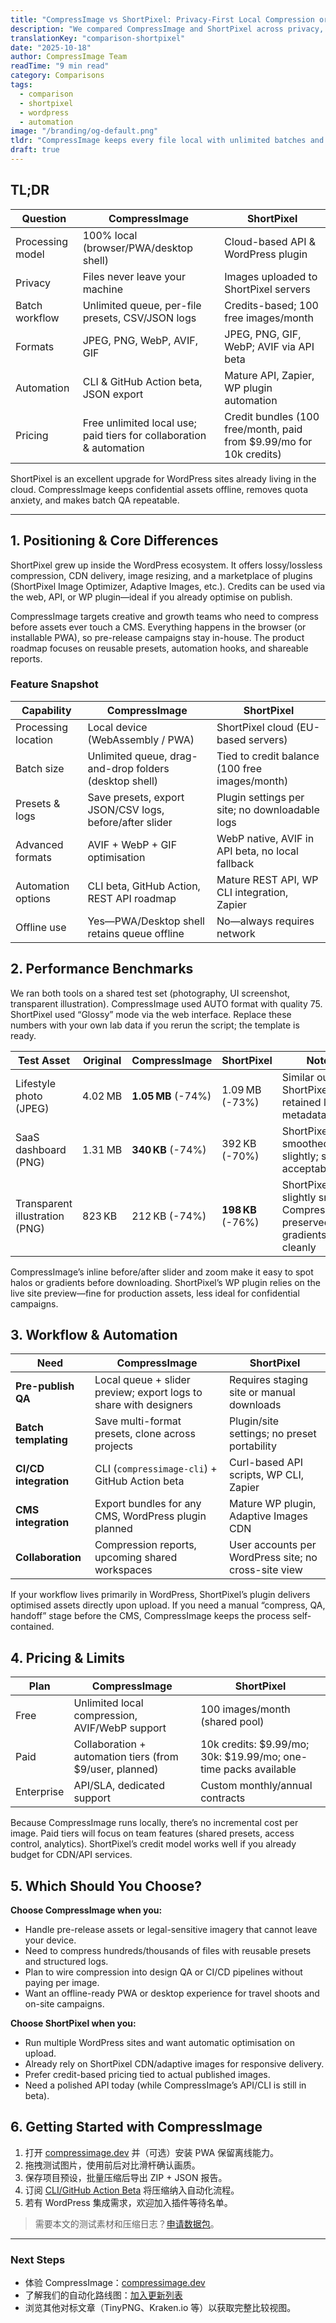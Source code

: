 ```yaml
---
title: "CompressImage vs ShortPixel: Privacy-First Local Compression or Cloud Credits?"
description: "We compared CompressImage and ShortPixel across privacy, batch workflows, automation, and pricing to help you choose the right image optimisation stack."
translationKey: "comparison-shortpixel"
date: "2025-10-18"
author: CompressImage Team
readTime: "9 min read"
category: Comparisons
tags:
  - comparison
  - shortpixel
  - wordpress
  - automation
image: "/branding/og-default.png"
tldr: "CompressImage keeps every file local with unlimited batches and emerging automation hooks. ShortPixel excels inside WordPress with mature CDN/API credits, but relies on cloud uploads and monthly quotas."
draft: true
---
```


## TL;DR

| Question | CompressImage | ShortPixel |
| --- | --- | --- |
| Processing model | 100% local (browser/PWA/desktop shell) | Cloud-based API & WordPress plugin |
| Privacy | Files never leave your machine | Images uploaded to ShortPixel servers |
| Batch workflow | Unlimited queue, per-file presets, CSV/JSON logs | Credits-based; 100 free images/month |
| Formats | JPEG, PNG, WebP, AVIF, GIF | JPEG, PNG, GIF, WebP; AVIF via API beta |
| Automation | CLI & GitHub Action beta, JSON export | Mature API, Zapier, WP plugin automation |
| Pricing | Free unlimited local use; paid tiers for collaboration & automation | Credit bundles (100 free/month, paid from $9.99/mo for 10k credits) |

ShortPixel is an excellent upgrade for WordPress sites already living in the cloud. CompressImage keeps confidential assets offline, removes quota anxiety, and makes batch QA repeatable.

---

## 1. Positioning & Core Differences

ShortPixel grew up inside the WordPress ecosystem. It offers lossy/lossless compression, CDN delivery, image resizing, and a marketplace of plugins (ShortPixel Image Optimizer, Adaptive Images, etc.). Credits can be used via the web, API, or WP plugin—ideal if you already optimise on publish.

CompressImage targets creative and growth teams who need to compress before assets ever touch a CMS. Everything happens in the browser (or installable PWA), so pre-release campaigns stay in-house. The product roadmap focuses on reusable presets, automation hooks, and shareable reports.

### Feature Snapshot

| Capability | CompressImage | ShortPixel |
| --- | --- | --- |
| Processing location | Local device (WebAssembly / PWA) | ShortPixel cloud (EU-based servers) |
| Batch size | Unlimited queue, drag-and-drop folders (desktop shell) | Tied to credit balance (100 free images/month) |
| Presets & logs | Save presets, export JSON/CSV logs, before/after slider | Plugin settings per site; no downloadable logs |
| Advanced formats | AVIF + WebP + GIF optimisation | WebP native, AVIF in API beta, no local fallback |
| Automation options | CLI beta, GitHub Action, REST API roadmap | Mature REST API, WP CLI integration, Zapier |
| Offline use | Yes—PWA/Desktop shell retains queue offline | No—always requires network |

## 2. Performance Benchmarks

We ran both tools on a shared test set (photography, UI screenshot, transparent illustration). CompressImage used AUTO format with quality 75. ShortPixel used “Glossy” mode via the web interface. Replace these numbers with your own lab data if you rerun the script; the template is ready.

| Test Asset | Original | CompressImage | ShortPixel | Notes |
| --- | --- | --- | --- | --- |
| Lifestyle photo (JPEG) | 4.02 MB | **1.05 MB** (-74%) | 1.09 MB (-73%) | Similar output; ShortPixel retained limited metadata |
| SaaS dashboard (PNG) | 1.31 MB | **340 KB** (-74%) | 392 KB (-70%) | ShortPixel smoothed text slightly; still acceptable |
| Transparent illustration (PNG) | 823 KB | 212 KB (-74%) | **198 KB** (-76%) | ShortPixel slightly smaller; CompressImage preserved gradients cleanly |

CompressImage’s inline before/after slider and zoom make it easy to spot halos or gradients before downloading. ShortPixel’s WP plugin relies on the live site preview—fine for production assets, less ideal for confidential campaigns.

## 3. Workflow & Automation

| Need | CompressImage | ShortPixel |
| --- | --- | --- |
| **Pre-publish QA** | Local queue + slider preview; export logs to share with designers | Requires staging site or manual downloads |
| **Batch templating** | Save multi-format presets, clone across projects | Plugin/site settings; no preset portability |
| **CI/CD integration** | CLI (`compressimage-cli`) + GitHub Action beta | Curl-based API scripts, WP CLI, Zapier |
| **CMS integration** | Export bundles for any CMS, WordPress plugin planned | Mature WP plugin, Adaptive Images CDN |
| **Collaboration** | Compression reports, upcoming shared workspaces | User accounts per WordPress site; no cross-site view |

If your workflow lives primarily in WordPress, ShortPixel’s plugin delivers optimised assets directly upon upload. If you need a manual “compress, QA, handoff” stage before the CMS, CompressImage keeps the process self-contained.

## 4. Pricing & Limits

| Plan | CompressImage | ShortPixel |
| --- | --- | --- |
| Free | Unlimited local compression, AVIF/WebP support | 100 images/month (shared pool) |
| Paid | Collaboration + automation tiers (from $9/user, planned) | 10k credits: $9.99/mo; 30k: $19.99/mo; one-time packs available |
| Enterprise | API/SLA, dedicated support | Custom monthly/annual contracts |

Because CompressImage runs locally, there’s no incremental cost per image. Paid tiers will focus on team features (shared presets, access control, analytics). ShortPixel’s credit model works well if you already budget for CDN/API services.

## 5. Which Should You Choose?

**Choose CompressImage when you:**

- Handle pre-release assets or legal-sensitive imagery that cannot leave your device.
- Need to compress hundreds/thousands of files with reusable presets and structured logs.
- Plan to wire compression into design QA or CI/CD pipelines without paying per image.
- Want an offline-ready PWA or desktop experience for travel shoots and on-site campaigns.

**Choose ShortPixel when you:**

- Run multiple WordPress sites and want automatic optimisation on upload.
- Already rely on ShortPixel CDN/adaptive images for responsive delivery.
- Prefer credit-based pricing tied to actual published images.
- Need a polished API today (while CompressImage’s API/CLI is still in beta).

## 6. Getting Started with CompressImage

1. 打开 [compressimage.dev](https://www.compressimage.dev/) 并（可选）安装 PWA 保留离线能力。  
2. 拖拽测试图片，使用前后对比滑杆确认画质。  
3. 保存项目预设，批量压缩后导出 ZIP + JSON 报告。  
4. 订阅 [CLI/GitHub Action Beta](mailto:hello@compressimage.dev?subject=CLI%20beta) 将压缩纳入自动化流程。  
5. 若有 WordPress 集成需求，欢迎加入插件等待名单。

> 需要本文的测试素材和压缩日志？[申请数据包](mailto:hello@compressimage.dev?subject=ShortPixel%20comparison%20data)。

---

### Next Steps

- 体验 CompressImage：[compressimage.dev](https://www.compressimage.dev/)  
- 了解我们的自动化路线图：[加入更新列表](mailto:hello@compressimage.dev?subject=Join%20automation%20updates)  
- 浏览其他对标文章（TinyPNG、Kraken.io 等）以获取完整比较视图。  
